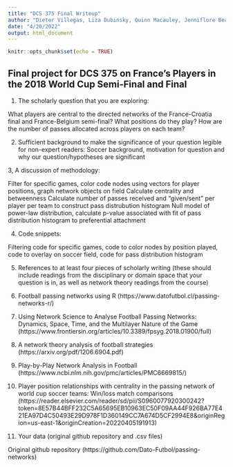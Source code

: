 ```yaml
---
title: "DCS 375 Final Writeup"
author: "Dieter Villegas, Liza Dubinsky, Quinn Macauley, Jenniflore Beaubrun"
date: "4/20/2022"
output: html_document
---
```


```r
knitr::opts_chunk$set(echo = TRUE)
```

## Final project for DCS 375 on France's Players in the 2018 World Cup Semi-Final and Final


1. The scholarly question that you are exploring:

What players are central to the directed networks of the France-Croatia final and France-Belgium semi-final? What positions do they play? How are the number of passes allocated across players on each team? 

2. Sufficient background to make the significance of your question legible for non-expert readers:
Soccer background, motivation for question and why our question/hypotheses are significant

3, A discussion of methodology:

Filter for specific games, color code nodes using vectors for player positions, graph network objects on field
Calculate centrality and betweenness 
Calculate number of passes received and "given/sent" per player per team to construct pass distrubution histogram
Null model of power-law distribution, calculate p-value associated with fit of pass distribution histogram to preferential attachment

4. Code snippets:

Filtering code for specific games, code to color nodes by position played, code to overlay on soccer field, code for pass distribution histogram

5. References to at least four pieces of scholarly writing (these should include readings from the disciplinary or domain space that your question is in, as well as network theory readings from the course)

1. Football passing networks using R (https://www.datofutbol.cl/passing-networks-r/)
2. Using Network Science to Analyse Football Passing Networks: Dynamics, Space, Time, and the Multilayer Nature of the Game (https://www.frontiersin.org/articles/10.3389/fpsyg.2018.01900/full)
3. A network theory analysis of football strategies (https://arxiv.org/pdf/1206.6904.pdf)
4. Play-by-Play Network Analysis in Football (https://www.ncbi.nlm.nih.gov/pmc/articles/PMC6669815/)
5. Player position relationships with centrality in the passing network of world cup soccer teams: Win/loss match comparisons (https://reader.elsevier.com/reader/sd/pii/S0960077920300242?token=8E57B44BFF232C5A65695EB10963EC50F09AA44F926BA77E421EA97D4C50493E29D978F1D360149CC7A674D5CF2994E8&originRegion=us-east-1&originCreation=20220405191913)

6. Your data (original github repository and .csv files)

Original github repository (https://github.com/Dato-Futbol/passing-networks)
